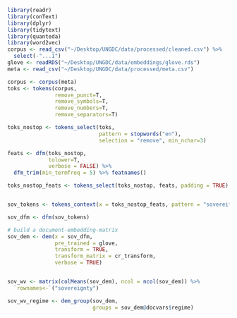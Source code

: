 ```r
library(readr)
library(conText)
library(dplyr)
library(tidytext)
library(quanteda)
library(word2vec)
corpus <- read_csv("~/Desktop/UNGDC/data/processed/cleaned.csv") %>%
  select(-"...1")
glove <- readRDS("~/Desktop/UNGDC/data/embeddings/glove.rds")
meta <- read_csv("~/Desktop/UNGDC/data/processed/meta.csv") 

corpus <- corpus(meta)
toks <- tokens(corpus, 
               remove_punct=T, 
               remove_symbols=T, 
               remove_numbers=T, 
               remove_separators=T)

toks_nostop <- tokens_select(toks, 
                             pattern = stopwords("en"), 
                             selection = "remove", min_nchar=3)

feats <- dfm(toks_nostop, 
             tolower=T, 
             verbose = FALSE) %>% 
  dfm_trim(min_termfreq = 5) %>% featnames()

toks_nostop_feats <- tokens_select(toks_nostop, feats, padding = TRUE)


sov_tokens <- tokens_context(x = toks_nostop_feats, pattern = "soverei*", window = 6L)

sov_dfm <- dfm(sov_tokens)

# build a document-embedding-matrix
sov_dem <- dem(x = sov_dfm, 
               pre_trained = glove, 
               transform = TRUE, 
               transform_matrix = cr_transform, 
               verbose = TRUE)


sov_wv <- matrix(colMeans(sov_dem), ncol = ncol(sov_dem)) %>% 
  `rownames<-`("sovereignty")

sov_wv_regime <- dem_group(sov_dem,
                           groups = sov_dem@docvars$regime)
```


